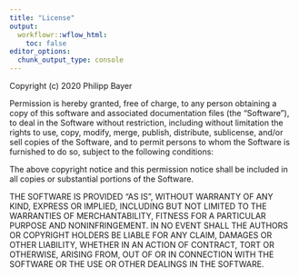 ---
title: "License"
output:
  workflowr::wflow_html:
    toc: false
editor_options:
  chunk_output_type: console
---

Copyright (c) 2020 Philipp Bayer

Permission is hereby granted, free of charge, to any person obtaining a copy
of this software and associated documentation files (the "Software"), to deal
in the Software without restriction, including without limitation the rights
to use, copy, modify, merge, publish, distribute, sublicense, and/or sell
copies of the Software, and to permit persons to whom the Software is
furnished to do so, subject to the following conditions:

The above copyright notice and this permission notice shall be included in all
copies or substantial portions of the Software.

THE SOFTWARE IS PROVIDED "AS IS", WITHOUT WARRANTY OF ANY KIND,
EXPRESS OR IMPLIED, INCLUDING BUT NOT LIMITED TO THE WARRANTIES OF
MERCHANTABILITY, FITNESS FOR A PARTICULAR PURPOSE AND NONINFRINGEMENT.
IN NO EVENT SHALL THE AUTHORS OR COPYRIGHT HOLDERS BE LIABLE FOR ANY CLAIM,
DAMAGES OR OTHER LIABILITY, WHETHER IN AN ACTION OF CONTRACT, TORT OR
OTHERWISE, ARISING FROM, OUT OF OR IN CONNECTION WITH THE SOFTWARE OR THE USE
OR OTHER DEALINGS IN THE SOFTWARE.
